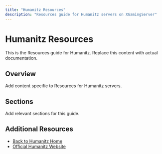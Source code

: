 ```yaml
---
title: "Humanitz Resources"
description: "Resources guide for Humanitz servers on XGamingServer"
---
```


# Humanitz Resources

This is the Resources guide for Humanitz. Replace this content with actual documentation.

## Overview

Add content specific to Resources for Humanitz servers.

## Sections

Add relevant sections for this guide.

## Additional Resources

- [Back to Humanitz Home](./index)
- [Official Humanitz Website](https://example.com)
